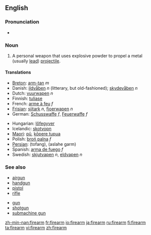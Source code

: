 ==English==

===Pronunciation===
*{{audio|en-us-firearm.ogg|Audio (US)}}


===Noun===
{{en-noun}}

# A personal weapon that uses explosive powder to propel a metal (usually [[lead]]) [[projectile]].

====Translations====
{{top}}
*[[Breton]]: [[arm-tan]] ''m''
*Danish: [[ildvåben]] ''n'' (litterary, but old-fashioned); [[skydevåben]] ''n''
*Dutch: [[vuurwapen]] ''n''
*Finnish: [[tuliase]]
*French: [[arme à feu]] ''f''
*[[Frisian]]: [[sjitark]] ''n'', [[fjoerwapen]] ''n''
*German: [[Schusswaffe]] ''f'', [[Feuerwaffe]] ''f''
{{mid}}
*Hungarian: [[lőfegyver]]
*Icelandic: [[skotvopn]] {{n}}
*[[Maori]]: [[pū]], [[kōpere tupua]]
*Polish: [[broń palna]] ''f''
*[[Persian]]: {{FAchar|[[تفنگ]]}} (tofang), {{FAchar|[[اسلحه گرم]]}} (aslahe garm)
*Spanish: [[arma de fuego]] ''f''
*Swedish:  [[skjutvapen]] ''n'', [[eldvapen]] ''n''
{{bottom}}

===See also===
{{top}}
*[[airgun]]
*[[handgun]]
*[[pistol]]
*[[rifle]]
{{mid}}
*[[gun]]
*[[shotgun]]
*[[submachine gun]]
{{bottom}}

[[zh-min-nan:firearm]]
[[fr:firearm]]
[[io:firearm]]
[[ja:firearm]]
[[ru:firearm]]
[[fi:firearm]]
[[ta:firearm]]
[[vi:firearm]]
[[zh:firearm]]